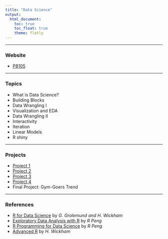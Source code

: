 ```yaml
---
title: "Data Science"
output: 
  html_document:
    toc: true
    toc_float: true
    theme: flatly
---
```


---

### Website

- [P8105](https://p8105.com/index.html)

---

### Topics

- What is Data Science?
- Building Blocks
- Data Wrangling I
- Visualization and EDA
- Data Wrangling II
- Interactivity
- Iteration
- Linear Models
- R shiny

---

### Projects

- [Project 1](git.html)
- [Project 2](Tidy-Data.html)
- [Project 3](Viz+EDA.html)
- [Project 4](Iteration.html)
- Final Project: Gym-Goers Trend

---

### References

- [R for Data Science](https://r4ds.hadley.nz/) by *G. Grolemund and H. Wickham*
- [Exploratory Data Analysis with R](https://bookdown.org/rdpeng/exdata/) by *R Peng*
- [R Programming for Data Science](https://bookdown.org/rdpeng/rprogdatascience/) by *R Peng*
- [Advanced R](https://adv-r.hadley.nz/) by *H. Wickham*






